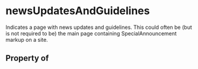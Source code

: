   

# newsUpdatesAndGuidelines

Indicates a page with news updates and guidelines. This could often be (but is not required to be) the main page containing <Link href="/SpecialAnnouncement">SpecialAnnouncement</Link> markup on a site.

## Property of



